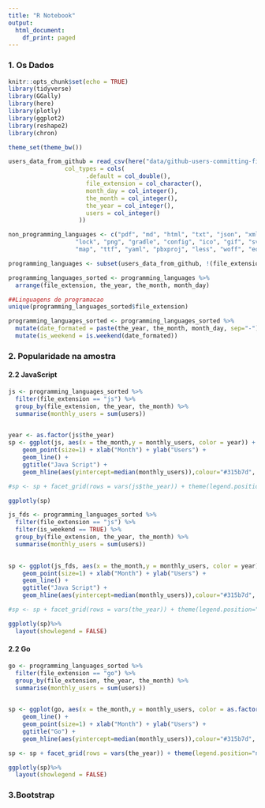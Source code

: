```yaml
---
title: "R Notebook"
output:
  html_document:
    df_print: paged
---
```


### 1. Os Dados
```r
knitr::opts_chunk$set(echo = TRUE)
library(tidyverse)
library(GGally)
library(here)
library(plotly)
library(ggplot2)
library(reshape2)
library(chron)

theme_set(theme_bw())
```


```r
users_data_from_github = read_csv(here("data/github-users-committing-filetypes.csv"),
                col_types = cols(
                      .default = col_double(),
                      file_extension = col_character(),
                      month_day = col_integer(),
                      the_month = col_integer(),
                      the_year = col_integer(),
                      users = col_integer()
                    ))

non_programming_languages <- c("pdf", "md", "html", "txt", "json", "xml", "css", "yml", "scss", "jpg",
                   "lock", "png", "gradle", "config", "ico", "gif", "svg", "csproj", "rst",
                   "map", "ttf", "yaml", "pbxproj", "less", "woff", "eot")

programming_languages <- subset(users_data_from_github, !(file_extension %in% non_programming_languages))

programming_languages_sorted <- programming_languages %>% 
  arrange(file_extension, the_year, the_month, month_day)

##Linguagens de programacao
unique(programming_languages_sorted$file_extension)

programming_languages_sorted <- programming_languages_sorted %>% 
  mutate(date_formated = paste(the_year, the_month, month_day, sep="-")) %>% 
  mutate(is_weekend = is.weekend(date_formated))

```

### 2. Popularidade na amostra

#### 2.2 JavaScript

```r
js <- programming_languages_sorted %>% 
  filter(file_extension == "js") %>% 
  group_by(file_extension, the_year, the_month) %>%
  summarise(monthly_users = sum(users)) 
  

year <- as.factor(js$the_year)
sp <- ggplot(js, aes(x = the_month,y = monthly_users, color = year)) +
    geom_point(size=1) + xlab("Month") + ylab("Users") + 
    geom_line() + 
    ggtitle("Java Script") +
    geom_hline(aes(yintercept=median(monthly_users)),colour="#315b7d", linetype="dashed")

#sp <- sp + facet_grid(rows = vars(js$the_year)) + theme(legend.position="none")

ggplotly(sp)

```



```r
js_fds <- programming_languages_sorted %>% 
  filter(file_extension == "js") %>% 
  filter(is_weekend == TRUE) %>% 
  group_by(file_extension, the_year, the_month) %>%
  summarise(monthly_users = sum(users)) 
  

sp <- ggplot(js_fds, aes(x = the_month,y = monthly_users, color = year)) +
    geom_point(size=1) + xlab("Month") + ylab("Users") + 
    geom_line() + 
    ggtitle("Java Script") +
    geom_hline(aes(yintercept=median(monthly_users)),colour="#315b7d", linetype="dashed")

#sp <- sp + facet_grid(rows = vars(the_year)) + theme(legend.position="none")

ggplotly(sp)%>% 
  layout(showlegend = FALSE)

```

#### 2.2 Go

```r
go <- programming_languages_sorted %>% 
  filter(file_extension == "go") %>% 
  group_by(file_extension, the_year, the_month) %>%
  summarise(monthly_users = sum(users)) 
  

sp <- ggplot(go, aes(x = the_month,y = monthly_users, color = as.factor(js$the_year))) +
    geom_line() + 
    geom_point(size=1) + xlab("Month") + ylab("Users") + 
    ggtitle("Go") +
    geom_hline(aes(yintercept=median(monthly_users)),colour="#315b7d", linetype="dashed")

sp <- sp + facet_grid(rows = vars(the_year)) + theme(legend.position="none")

ggplotly(sp)%>% 
  layout(showlegend = FALSE)

```


### 3.Bootstrap
